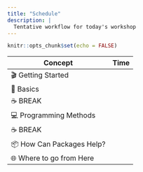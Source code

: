 ```yaml
---
title: "Schedule"
description: |
  Tentative workflow for today's workshop
---
```


```r
knitr::opts_chunk$set(echo = FALSE)
```

| Concept | Time | 
| --- | --- |
| 🎬 Getting Started | |
| 📓 Basics | |
| ☕ BREAK |
| 💻 Programming Methods | |
| ☕ BREAK |
| 📦 How Can Packages Help? | |
| 🌐 Where to go from Here | |